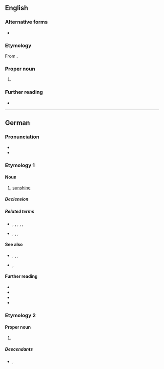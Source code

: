 ==English==

===Alternative forms===
* {{alter|en|Sonnenshine}}

===Etymology===
From {{bor|en|de|Sonnenschein}}.

===Proper noun===
{{en-proper noun|s}}

# {{surname|en|from=German}}

===Further reading===
* {{R:en:DAFN}}

----

==German==

===Pronunciation===
* {{IPA|de|/ˈzɔnənʃaɪ̯n/}}
* {{audio|de|De-Sonnenschein.ogg|Audio}}

===Etymology 1===
{{af|de|Sonne|t1=sun|-n-|Schein|t3=shine}}

====Noun====
{{de-noun|m.sg}}

# [[sunshine]]
#: {{ant|de|Mondschein}}

=====Declension=====
{{de-ndecl|m.sg}}

=====Related terms=====
* {{l|de|Sonnenbrille}}, {{l|de|Sonnenfinsternis}}, {{l|de|Sonnenlicht}}, {{l|de|Sonnenschutz}}, {{l|de|Sonnenschirm}}, {{l|de|Sonnenstrahl}}
* {{l|de|Heiligenschein}}, {{l|de|Lichtschein}}, {{l|de|Scheinwerfer}}, {{l|de|Scheinheiliger}}

====See also====
* {{l|de|Tageslicht}}, {{l|de|Morgenrot}}, {{l|de|Abendrot}}, {{l|de|Mondlicht}}
*{{l|de|Krankenschein}}, {{l|de|Lieferschein}}

====Further reading====
* {{R:DWDS}}
* {{R:UniLeipzig}}
* {{R:Duden}}
* {{pedia|lang=de}}

{{c|de|Weather}}

===Etymology 2===
{{rfe|de}}

====Proper noun====
{{head|de|proper noun}}

# {{surname|de}}

=====Descendants=====
{{top2}}
* {{desc|en|Sonnenschein}}, {{l|en|Sonnenshine}}
{{mid2}}
{{bottom}}